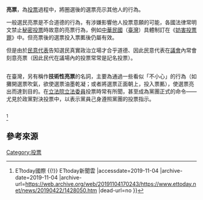 '''亮票'''，為[[投票|投票]]過程中，將圈選後的選票亮示其他人的行為。

一般選民亮票是不合道德的行為，有涉嫌影響他人投票意願的可能，各國法律常明文禁止[[秘密投票|秘密投票]]時故意的亮票行為，例如[[中華民國|中華民國]]（[[台灣|臺灣]]）具體制訂在《[[妨害投票罪|妨害投票罪]]》中。但亮票後的選票投入票匭後仍屬有效。

但是由於[[民意代表|民意代表]]告知選民真實政治立場才合乎道德、因此民意代表在[[議會|議會]]內常會刻意亮票（因此民代在議場內的投票常常是記名投票）。

=={{ROC}}==
在臺灣，另有稱作'''技術性亮票'''的名詞，主要為通過一些看似「不小心」的行為（如攤開選票吹氣，欲使選票油墨乾凝；或者將選票正面朝上，投入票匭），使選票亮出而達到目的。在[[中華民國立法院|立法院]][[立法委員|立法委員]]投票時常有所聞，甚至成為黨團正式的命令——尤見於政黨對決投票中，以表示黨員己身遵照黨團的投票指示。

=={{USA}}==

=={{Flag|Catalonia}}==

=={{UKR}}==
<ref>{{Cite web |url=https://www.ettoday.net/news/20190422/1428050.htm |title=烏克蘭選出首位猶太裔的總統　諧星忘形搞笑亮票給記者 {{!}} ETtoday國際 {{!}} ETtoday新聞雲 |accessdate=2019-11-04 |archive-date=2019-11-04 |archive-url=https://web.archive.org/web/20191104170243/https://www.ettoday.net/news/20190422/1428050.htm |dead-url=no }}</ref>

==參考來源==
{{Reflist}}

{{Election-stub}}
[[Category:投票|Category:投票]]
